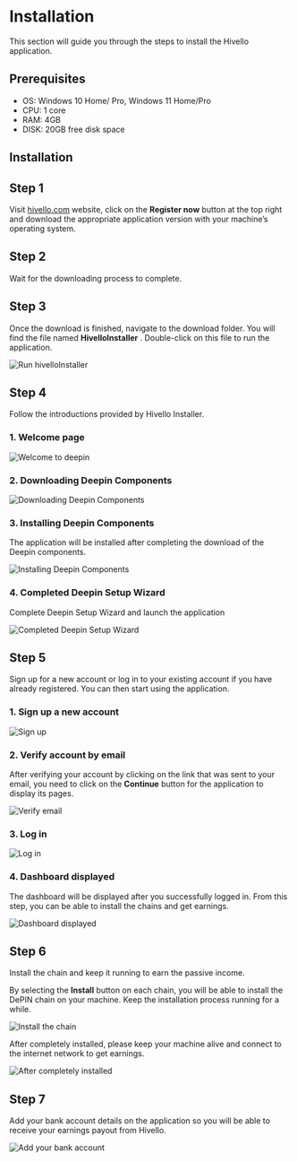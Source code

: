 # Installation

This section will guide you through the steps to install the Hivello application.

## Prerequisites

- OS: Windows 10 Home/ Pro, Windows 11 Home/Pro
- CPU: 1 core
- RAM: 4GB
- DISK: 20GB free disk space

## Installation

## Step 1

Visit [hivello.com](https://hivello.com/) website, click on the **Register now** button at the top right and download the appropriate application version with your machine’s operating system.

## Step 2

Wait for the downloading process to complete.

## Step 3

Once the download is finished, navigate to the download folder. You will find the file named **HivelloInstaller** . Double-click on this file to run the application.

![Run hivelloInstaller](/images/installation/run-hivelloInstaller.png)

## Step 4

Follow the introductions provided by Hivello Installer.

### 1. Welcome page

![Welcome to deepin](/images/installation/welcome-to-deepin.png)

### 2. Downloading Deepin Components

![Downloading Deepin Components](/images/installation/downloading-deepin-components.png)

### 3. Installing Deepin Components

The application will be installed after completing the download of the Deepin components.

![Installing Deepin Components](/images/installation/installing-deepin-components.png)

### 4. Completed Deepin Setup Wizard

Complete Deepin Setup Wizard and launch the application

![Completed Deepin Setup Wizard](/images/installation/completed-deepin-setup-wizard.png)

## Step 5

Sign up for a new account or log in to your existing account if you have already registered. You can then start using the application.

### 1. Sign up a new account

![Sign up](/images/installation/sign-up.png)

### 2. Verify account by email
After verifying your account by clicking on the link that was sent to your email, you need to click on the **Continue** button for the application to display its pages.

![Verify email](/images/installation/verify-email.png)

### 3. Log in

![Log in](/images/installation/login.png)

### 4. Dashboard displayed

The dashboard will be displayed after you successfully logged in. From this step, you can be able to install the chains and get earnings.

![Dashboard displayed](/images/installation/dashboard-displayed.png)

## Step 6

Install the chain and keep it running to earn the passive income.

By selecting the **Install** button on each chain, you will be able to install the DePIN chain on your machine. Keep the installation process running for a while.

![Install the chain](/images/installation/install-the-chain.png)

After completely installed, please keep your machine alive and connect to the internet network to get earnings.

![After completely installed](/images/installation/after-completely-installed.png)

## Step 7

Add your bank account details on the application so you will be able to receive your earnings payout from Hivello.

![Add your bank account](/images/installation/add-your-bank-account.png)

